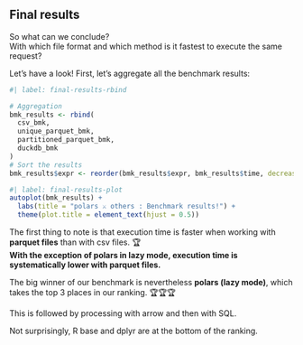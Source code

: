 ## Final results

So what can we conclude?  
With which file format and which method is it fastest to execute the same request?  

Let's have a look! First, let's aggregate all the benchmark results:

```r
#| label: final-results-rbind

# Aggregation
bmk_results <- rbind(
  csv_bmk,
  unique_parquet_bmk,
  partitioned_parquet_bmk,
  duckdb_bmk
)
# Sort the results
bmk_results$expr <- reorder(bmk_results$expr, bmk_results$time, decreasing = TRUE)
```


```r
#| label: final-results-plot
autoplot(bmk_results) +
  labs(title = "polars ⚔️ others : Benchmark results!") +
  theme(plot.title = element_text(hjust = 0.5))
```


The first thing to note is that execution time is faster when working with **parquet files** than with csv files. 🏆  
**With the exception of polars in lazy mode, execution time is systematically lower with parquet files.**

The big winner of our benchmark is nevertheless **polars (lazy mode)**, which takes the top 3 places in our ranking. 🏆🏆🏆  
 
This is followed by processing with arrow and then with SQL.   
 
Not surprisingly, R base and dplyr are at the bottom of the ranking.

